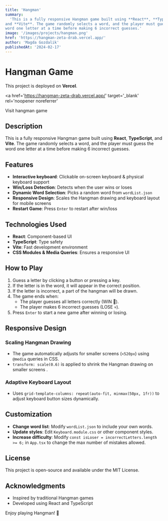 ```yaml
---
title: 'Hangman'
summary:
  'This is a fully responsive Hangman game built using **React**, **TypeScript**,
and **Vite**. The game randomly selects a word, and the player must guess the
word one letter at a time before making 6 incorrect guesses.'
image: '/images/projects/hangman.png'
href: 'https://hangman-zeta-drab.vercel.app/'
author: 'Magda Gozdalik'
publishedAt: '2024-02-17'
---
```


# Hangman Game

This project is deployed on **Vercel**.

<a
  href='https://hangman-zeta-drab.vercel.app/'
  target='_blank'
  rel='noopener noreferrer'
>
  Visit hangman game
</a>

## Description

This is a fully responsive Hangman game built using **React**, **TypeScript**,
and **Vite**. The game randomly selects a word, and the player must guess the
word one letter at a time before making 6 incorrect guesses.

## Features

- **Interactive keyboard**: Clickable on-screen keyboard & physical keyboard
  support
- **Win/Loss Detection**: Detects when the user wins or loses
- **Dynamic Word Selection**: Picks a random word from `wordList.json`
- **Responsive Design**: Scales the Hangman drawing and keyboard layout for
  mobile screens
- **Restart Game**: Press `Enter` to restart after win/loss

## Technologies Used

- **React**: Component-based UI
- **TypeScript**: Type safety
- **Vite**: Fast development environment
- **CSS Modules & Media Queries**: Ensures a responsive UI

## How to Play

1. Guess a letter by clicking a button or pressing a key.
2. If the letter is in the word, it will appear in the correct position.
3. If the letter is incorrect, a part of the hangman will be drawn.
4. The game ends when:
   - The player guesses all letters correctly (WIN 🎉).
   - The player makes 6 incorrect guesses (LOSE 💀).
5. Press `Enter` to start a new game after winning or losing.

## Responsive Design

### **Scaling Hangman Drawing**

- The game automatically adjusts for smaller screens (`<520px`) using `@media`
  queries in CSS.
- `transform: scale(0.6)` is applied to shrink the Hangman drawing on smaller
  screens .

### **Adaptive Keyboard Layout**

- Uses `grid-template-columns: repeat(auto-fit, minmax(50px, 1fr))` to adjust
  keyboard button sizes dynamically.

## Customization

- **Change word list**: Modify `wordList.json` to include your own words.
- **Update styles**: Edit `Keyboard.module.css` or other component styles.
- **Increase difficulty**: Modify
  `const isLoser = incorrectLetters.length >= 6;` in `App.tsx` to change the max
  number of mistakes allowed.

## License

This project is open-source and available under the MIT License.

## Acknowledgments

- Inspired by traditional Hangman games
- Developed using React and TypeScript

Enjoy playing Hangman! 🚀
